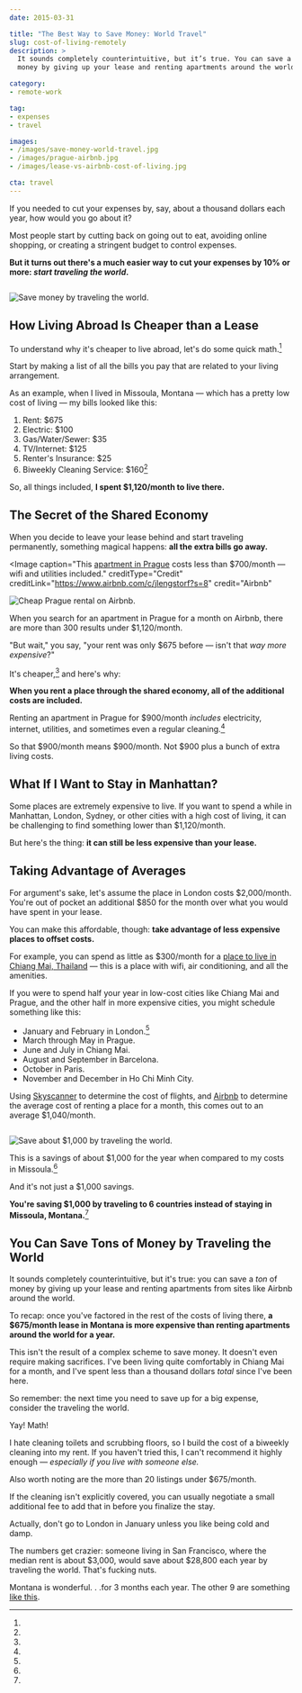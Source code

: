 ```yaml
---
date: 2015-03-31

title: "The Best Way to Save Money: World Travel"
slug: cost-of-living-remotely
description: >
  It sounds completely counterintuitive, but it’s true. You can save a ton of
  money by giving up your lease and renting apartments around the world.

category:
- remote-work

tag:
- expenses
- travel

images:
- /images/save-money-world-travel.jpg
- /images/prague-airbnb.jpg
- /images/lease-vs-airbnb-cost-of-living.jpg

cta: travel
---
```



If you needed to cut your expenses by, say, about a thousand dollars each year,
how would you go about it?

Most people start by cutting back on going out to eat, avoiding online shopping,
or creating a stringent budget to control expenses.

**But it turns out there's a much easier way to cut your expenses by 10% or
more: _start traveling the world_.**

<Image  credit="Jason Lengstorf">

  ![Save money by traveling the world.](images/save-money-world-travel.jpg)

</Image>

## How Living Abroad Is Cheaper than a Lease

To understand why it's cheaper to live abroad, let's do some quick math.[^math]

Start by making a list of all the bills you pay that are related to your living
arrangement.

As an example, when I lived in Missoula, Montana — which has a pretty low cost
of living — my bills looked like this:

1. Rent: $675
2. Electric: $100
3. Gas/Water/Sewer: $35
4. TV/Internet: $125
5. Renter's Insurance: $25
6. Biweekly Cleaning Service: $160[^cleaning]

So, all things included, **I spent $1,120/month to live there.**

## The Secret of the Shared Economy

When you decide to leave your lease behind and start traveling permanently,
something magical happens: **all the extra bills go away.**

<Image
  caption="This <a href='https://www.airbnb.com/rooms/4500253'>apartment in Prague</a> costs less than $700/month — wifi and utilities included."
  creditType="Credit"
  creditLink="https://www.airbnb.com/c/jlengstorf?s=8"
  credit="Airbnb"
>

  ![Cheap Prague rental on Airbnb.](images/prague-airbnb.jpg)

</Image>

When you search for an apartment in Prague for a month on Airbnb, there are more
than 300 results under $1,120/month.

"But wait," you say, "your rent was only $675 before — isn't that _way more expensive_?"

It's cheaper,[^cheaper] and here's why:

**When you rent a place through the shared economy, all of the additional costs are included.**

Renting an apartment in Prague for $900/month _includes_ electricity, internet, utilities, and sometimes even a regular cleaning.[^airbnbcleaning]

So that $900/month means $900/month. Not $900 plus a bunch of extra living costs.

## What If I Want to Stay in Manhattan?

Some places are extremely expensive to live. If you want to spend a while in Manhattan, London, Sydney, or other cities with a high cost of living, it can be challenging to find something lower than $1,120/month.

But here's the thing: **it can still be less expensive than your lease.**

## Taking Advantage of Averages

For argument's sake, let's assume the place in London costs $2,000/month. You're out of pocket an additional $850 for the month over what you would have spent in your lease.

You can make this affordable, though: **take advantage of less expensive places to offset costs.**

For example, you can spend as little as $300/month for a [place to live in
Chiang Mai, Thailand][2] — this is a place with wifi, air conditioning, and all
the amenities.

If you were to spend half your year in low-cost cities like Chiang Mai and
Prague, and the other half in more expensive cities, you might schedule
something like this:

* January and February in London.[^london]
* March through May in Prague.
* June and July in Chiang Mai.
* August and September in Barcelona.
* October in Paris.
* November and December in Ho Chi Minh City.

Using [Skyscanner][3] to determine the cost of flights, and [Airbnb][4] to
determine the average cost of renting a place for a month, this comes out to an
average $1,040/month.

<Image caption="Over the course of a year, living expenses end up lower when traveling.">

  ![Save about $1,000 by traveling the world.](images/lease-vs-airbnb-cost-of-living.jpg)

</Image>

This is a savings of about $1,000 for the year when compared to my costs in
Missoula.[^sf]

And it's not just a $1,000 savings.

**You're saving $1,000 by traveling to 6 countries instead of staying in Missoula, Montana.**[^mt]

## You Can Save Tons of Money by Traveling the World

It sounds completely counterintuitive, but it's true: you can save a _ton_ of
money by giving up your lease and renting apartments from sites like Airbnb
around the world.

To recap: once you've factored in the rest of the costs of living there, **a
$675/month lease in Montana is more expensive than renting apartments around the
world for a year.**

This isn't the result of a complex scheme to save money. It doesn't even require
making sacrifices. I've been living quite comfortably in Chiang Mai for a month,
and I've spent less than a thousand dollars _total_ since I've been here.

So remember: the next time you need to save up for a big expense, consider the
traveling the world.

[^math]:
  Yay! Math!

[^cleaning]:
  I hate cleaning toilets and scrubbing floors, so I build the cost of a biweekly cleaning into my rent. If you haven't tried this, I can't recommend it highly enough — _especially if you live with someone else._

[^cheaper]:
  Also worth noting are the more than 20 listings under $675/month.

[^airbnbcleaning]:
  If the cleaning isn't explicitly covered, you can usually negotiate a small additional fee to add that in before you finalize the stay.

[^london]:
  Actually, don't go to London in January unless you like being cold and damp.

[^sf]:
  The numbers get crazier: someone living in San Francisco, where the median rent is about $3,000, would save about $28,800 each year by traveling the world. That's fucking nuts.

[^mt]:
  Montana is wonderful. . .for 3 months each year. The other 9 are something [like this][5].

[2]: https://nomadlist.com/chiang-mai-thailand
[3]: http://www.skyscanner.com/
[4]: https://www.airbnb.com/c/jlengstorf
[5]: http://i.imgur.com/iexMg46.jpg
